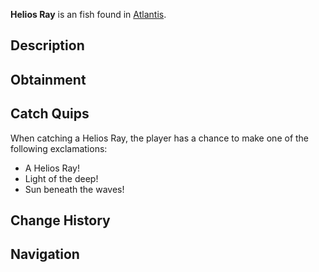 {{FishInfobox
|image          = Helios Ray.png
|rarity         = Unusual
|sea            = First Sea
|location       = [[Atlantis]]
|sublocation    = 
|sources        = Fishing Rod
|radar_location = 
|xp             = 110
|weather        = Clear
|time           = Day
|season         = Summer
|bait           = Fish Head
|base_weight    = 6
|base_value     = 180
|weight_range   = 3
|base_chance    = 45
|base_resil     = 55
}}
'''Helios Ray''' is an {{Rarity|Unusual}} fish found in [[Atlantis]].

== Description ==
{{Description|These ray-like fish have skin that seems to capture and store sunlight, making them glow like miniature suns in the darker depths. Ancient texts suggest they once lit the streets of the sunken city.|Bestiary Entry}}

== Obtainment ==
{{Description|Sunken's Depth Pool|Bestiary Hint}}
{{Fish Availability|
Atlantis/Sunken Depths
|top_rods      = 
Astralhook Rod\76568.17\16805.9;
Firefly Rod\74239.57\9898.82;
Ethereal Prism Rod\73349.73\14748.15;
Champions Rod\73165.86\8209.32;
Celestial Rod\72915.6\8368.94;
Training Rod\64051.8\19086.24;
Flimsy Rod\47372.69\7768.82;
Nocturnal Rod\44013.47\26391.81;
Leviathan's Fang Rod\69924.19\12326.4;
No-Life Rod\69447.78\10785.05;
Avalanche Rod\69129.34\7442.52;
Depthseeker Rod\68949.62\8308.15;
Seraphic Rod\68612.91\10655.4;
Challenger's Rod\68098.7\10575.54;
Verdant Shear Rod\64787.13\9090.31;
Rod Of The Forgotten Fang\62599.4\9721.51;
Blazebringer Rod\62202.46\9659.87;
Free Spirit Rod\61569.74\9561.61;
Zeus Rod\58353.85\9062.19;
Rod Of The Depths\56799.27\8820.77;
Volcanic Rod\54779.59\6877.72;
Rod Of The Exalted One\53870.6\8907.48;
Trident Rod\49489.26\7680;
Steady Rod\35348.77\4515.46
|recommended   = Ethereal Prism Rod
}}

== Catch Quips ==
When catching a Helios Ray, the player has a chance to make one of the following exclamations:
* A Helios Ray!
* Light of the deep!
* Sun beneath the waves!

== Change History ==
{{Change History|{{subst:Current Version}}}}

== Navigation ==
{{Fish Navbox|Atlantis}}